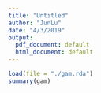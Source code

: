 ```yaml
---
title: "Untitled"
author: "JunLu"
date: "4/3/2019"
output:
  pdf_document: default
  html_document: default
---
```


```r
load(file = "./gam.rda")
summary(gam)
```

